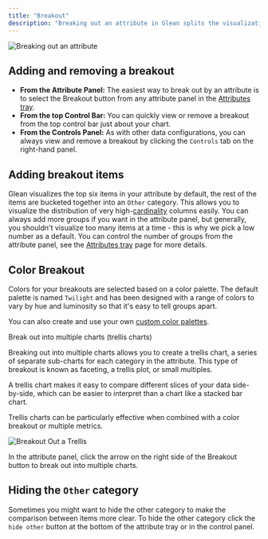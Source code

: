 ```yaml
---
title: "Breakout"
description: "Breaking out an attribute in Glean splits the visualization by the categories in that attribute. In a timeseries bar chart for example, you can map color to an attribute."
---
```


![Breaking out an attribute](/imgs/breakout4.gif)

## Adding and removing a breakout

- **From the Attribute Panel:** The easiest way to break out by an attribute is to select the Breakout button from any attribute panel in the [Attributes tray](/visualizing-data/Attributes-Tray).
- **From the top Control Bar:** You can quickly view or remove a breakout from the top control bar just about your chart.
- **From the Controls Panel:** As with other data configurations, you can always view and remove a breakout by clicking the `Controls` tab on the right-hand panel.

## Adding breakout items

Glean visualizes the top six items in your attribute by default, the rest of the items are bucketed together into an `Other` category. This allows you to visualize the distribution of very high-[cardinality](https://en.wikipedia.org/wiki/Cardinality) columns easily. You can always add more groups if you want in the attribute panel, but generally, you shouldn't visualize too many items at a time - this is why we pick a low number as a default. You can control the number of groups from the attribute panel, see the [Attributes tray](/visualizing-data/Attributes-Tray) page for more details.

## Color Breakout

Colors for your breakouts are selected based on a color palette. The default palette is named `Twilight` and has been designed with a range of colors to vary by hue and luminosity so that it's easy to tell groups apart.

You can also create and use your own [custom color palettes](/data-ops/config-schema/Color-Palette).

Break out into multiple charts (trellis charts)

Breaking out into multiple charts allows you to create a trellis chart, a series of separate sub-charts for each category in the attribute. This type of breakout is known as faceting, a trellis plot, or small multiples.

A trellis chart makes it easy to compare different slices of your data side-by-side, which can be easier to interpret than a chart like a stacked bar chart.

Trellis charts can be particularly effective when combined with a color breakout or multiple metrics.

![Breakout Out a Trellis](/imgs/trellis.gif)

In the attribute panel, click the arrow on the right side of the Breakout button to break out into multiple charts.

## Hiding the `Other` category

Sometimes you might want to hide the other category to make the comparison between items more clear. To hide the other category click the `hide other` button at the bottom of the attribute tray or in the control panel.
